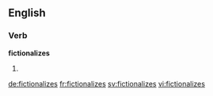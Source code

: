 ==English==

===Verb===
'''fictionalizes'''

# {{third-person singular of|fictionalize}}

[[de:fictionalizes]]
[[fr:fictionalizes]]
[[sv:fictionalizes]]
[[vi:fictionalizes]]